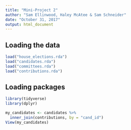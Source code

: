 ```yaml
---
title: "Mini-Project 2"
author: "Sam Ellinwood, Haley McAtee & Sam Schneider"
date: "October 31, 2017"
output: html_document
---
```



## Loading the data

```r
load("house_elections.rda")
load("candidates.rda")
load("committees.rda")
load("contributions.rda")
```

## Loading packages 

```r
library(tidyverse)
library(dplyr)
```


```r
my_candidates <- candidates %>%
  inner_join(contributions, by = "cand_id")
View(my_candidates)
```

